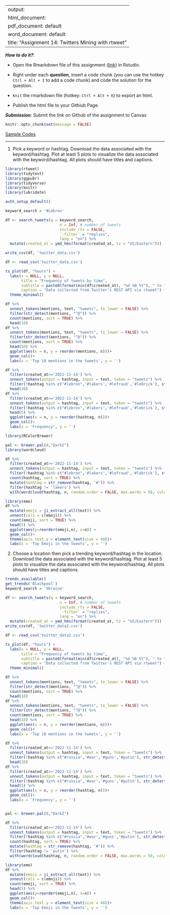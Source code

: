 
---
output: 
  html_document:
  pdf_document: default
  word_document: default
title: "Assignment 14: Twitters Mining with rtweet"
---

***How to do it?***: 

- Open the Rmarkdown file of this assignment ([link](fa2021_assignment14.Rmd)) in Rstudio. 

- Right under each **question**, insert  a code chunk (you can use the hotkey `Ctrl + Alt + I` to add a code chunk) and code the solution for the question. 

- `Knit` the rmarkdown file (hotkey: `Ctrl + Alt + K`) to export an html.  

-  Publish the html file to your Githiub Page. 

***Submission***: Submit the link on Github of the assignment to Canvas

```r
knitr::opts_chunk$set(message = FALSE)
```


[Sample Codes](https://bryantstats.github.io/math421/slides/16_text_mining_rtweet.html)

-------

1. Pick a keyword or hashtag. Download the data associated with the keyword/hashtag. Plot at least 5 plots to visualize the data associated with the keyword/hashtag. All plots should have titles and captions. 
```r
library(rtweet) 
library(tidytext)
library(ggpubr) 
library(tidyverse) 
library(knitr)
library(lubridate)
```

```r
auth_setup_default()

keyword_search = '#Lebron'

df <- search_tweets(q = keyword_search, 
                        n = Inf, # number of tweets
                        include_rts = FALSE,
                        `-filter` = "replies",
                        lang = "en") %>% 
  mutate(created_at = ymd_hms(format(created_at, tz = "US/Eastern")))

write_csv(df, 'twitter_data.csv')
```

```r
df <- read_csv('twitter_data.csv')

ts_plot(df, "hours") +
  labs(x = NULL, y = NULL,
       title = "Frequency of tweets by time",
       subtitle = paste0(format(min(df$created_at), "%d %B %Y"), " to ", format(max(df$created_at),"%d %B %Y")),
       caption = "Data collected from Twitter's REST API via rtweet") +
  theme_minimal()

df %>% 
  unnest_tokens(mentions, text, "tweets", to_lower = FALSE) %>%
  filter(str_detect(mentions, "^@")) %>%  
  count(mentions, sort = TRUE) %>%
  head(10)
df %>% 
  unnest_tokens(mentions, text, "tweets", to_lower = FALSE) %>%
  filter(str_detect(mentions, "^@")) %>%  
  count(mentions, sort = TRUE) %>%
  head(10) %>% 
  ggplot(aes(x = n, y = reorder(mentions, n)))+
  geom_col()+
  labs(x = 'Top 10 mentions in the tweets', y = '')

df %>% 
  filter(created_at>='2022-11-14') %>% 
  unnest_tokens(output = hashtag, input = text, token = "tweets") %>%
  filter(!hashtag %in% c("#lebron",'#lakers','#lefraud','#lebrick'), str_detect(hashtag, "^#")) %>%  count(hashtag, sort = TRUE) %>%
  head(20)
df %>% 
  filter(created_at>='2022-11-14') %>% 
  unnest_tokens(output = hashtag, input = text, token = "tweets") %>%
  filter(!hashtag %in% c("#lebron",'#lakers','#lefraud','#lebrick'), str_detect(hashtag, "^#")) %>% count(hashtag, sort = TRUE) %>%
  head(5) %>% 
  ggplot(aes(x = n, y = reorder(hashtag, n)))+
  geom_col()+
  labs(x = 'Frequency', y = '')

library(RColorBrewer)

pal <- brewer.pal(8,"Dark2")
library(wordcloud) 

df %>% 
  filter(created_at>='2022-11-14') %>% 
  unnest_tokens(output = hashtag, input = text, token = "tweets") %>%
  filter(!hashtag %in% c("#lebron",'#lakers','#lefraud','#lebrick'), str_detect(hashtag, "^#")) %>% 
  count(hashtag, sort = TRUE) %>%
  mutate(hashtag = str_remove(hashtag, '#')) %>% 
  filter(hashtag != 'lakers') %>% 
  with(wordcloud(hashtag, n, random.order = FALSE, max.words = 50, colors = pal))

library(emo)
df %>%
  mutate(emoji = ji_extract_all(text)) %>%
  unnest(cols = c(emoji)) %>%
  count(emoji, sort = TRUE) %>%
  head(5) %>% 
  ggplot(aes(y=reorder(emoji,n), x=n)) +
  geom_col()+
  theme(axis.text.y = element_text(size = 40))+
  labs(x = 'Top Emoji in the tweets', y = '')
```

2. Choose a location then pick a trending keyword/hashtag in the location. Download the data associated with the keyword/hashtag. Plot at least 5 plots to visualize the data associated with the keyword/hashtag. All plots should have titles and captions. 
```r
trends_available()
get_trends('Blackpool')
keyword_search = 'Ukraine'

df <- search_tweets(q = keyword_search, 
                        n = Inf, # number of tweets
                        include_rts = FALSE,
                        `-filter` = "replies",
                        lang = "en") %>% 
  mutate(created_at = ymd_hms(format(created_at, tz = "US/Eastern")))
write_csv(df, 'twitter_data2.csv')
```

```r
df <- read_csv('twitter_data2.csv')

ts_plot(df, "hours") +
  labs(x = NULL, y = NULL,
       title = "Frequency of tweets by time",
       subtitle = paste0(format(min(df$created_at), "%d %B %Y"), " to ", format(max(df$created_at),"%d %B %Y")),
       caption = "Data collected from Twitter's REST API via rtweet") +
  theme_minimal()

df %>% 
  unnest_tokens(mentions, text, "tweets", to_lower = FALSE) %>%
  filter(str_detect(mentions, "^@")) %>%  
  count(mentions, sort = TRUE) %>%
  head(10)
df %>% 
  unnest_tokens(mentions, text, "tweets", to_lower = FALSE) %>%
  filter(str_detect(mentions, "^@")) %>%  
  count(mentions, sort = TRUE) %>%
  head(10) %>% 
  ggplot(aes(x = n, y = reorder(mentions, n)))+
  geom_col()+
  labs(x = 'Top 10 mentions in the tweets', y = '')

df %>% 
  filter(created_at>='2022-11-14') %>% 
  unnest_tokens(output = hashtag, input = text, token = "tweets") %>%
  filter(!hashtag %in% c("#russia",'#war','#guns','#putin'), str_detect(hashtag, "^#")) %>%  count(hashtag, sort = TRUE) %>%
  head(20)
df %>% 
  filter(created_at>='2022-11-14') %>% 
  unnest_tokens(output = hashtag, input = text, token = "tweets") %>%
  filter(!hashtag %in% c("#russia",'#war','#guns','#putin'), str_detect(hashtag, "^#")) %>% count(hashtag, sort = TRUE) %>%
  head(5) %>% 
  ggplot(aes(x = n, y = reorder(hashtag, n)))+
  geom_col()+
  labs(x = 'Frequency', y = '')


pal <- brewer.pal(8,"Dark2")

df %>% 
  filter(created_at>='2022-11-14') %>% 
  unnest_tokens(output = hashtag, input = text, token = "tweets") %>%
  filter(!hashtag %in% c("#russia",'#war','#guns','#putin'), str_detect(hashtag, "^#")) %>% 
  count(hashtag, sort = TRUE) %>%
  mutate(hashtag = str_remove(hashtag, '#')) %>% 
  filter(hashtag != 'putin') %>% 
  with(wordcloud(hashtag, n, random.order = FALSE, max.words = 50, colors = pal))

library(emo)
df %>%
  mutate(emoji = ji_extract_all(text)) %>%
  unnest(cols = c(emoji)) %>%
  count(emoji, sort = TRUE) %>%
  head(5) %>% 
  ggplot(aes(y=reorder(emoji,n), x=n)) +
  geom_col()+
  theme(axis.text.y = element_text(size = 40))+
  labs(x = 'Top Emoji in the tweets', y = '')
```

